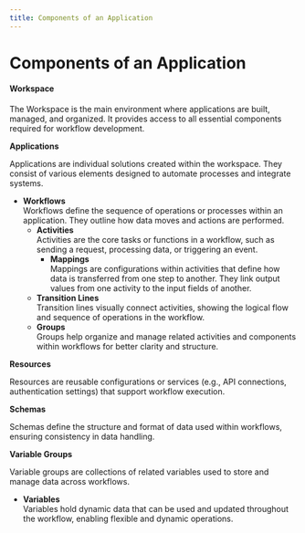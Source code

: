 ```yaml
---
title: Components of an Application
---
```


# Components of an Application

#### **Workspace**

The Workspace is the main environment where applications are built, managed, and organized. It provides access to all essential components required for workflow development.

**Applications**

Applications are individual solutions created within the workspace. They consist of various elements designed to automate processes and integrate systems.

* **Workflows**\
  Workflows define the sequence of operations or processes within an application. They outline how data moves and actions are performed.
  * **Activities**\
    Activities are the core tasks or functions in a workflow, such as sending a request, processing data, or triggering an event.
    * **Mappings**\
      Mappings are configurations within activities that define how data is transferred from one step to another. They link output values from one activity to the input fields of another.
  * **Transition Lines**\
    Transition lines visually connect activities, showing the logical flow and sequence of operations in the workflow.
  * **Groups**\
    Groups help organize and manage related activities and components within workflows for better clarity and structure.

**Resources**

Resources are reusable configurations or services (e.g., API connections, authentication settings) that support workflow execution.

**Schemas**

Schemas define the structure and format of data used within workflows, ensuring consistency in data handling.

**Variable Groups**

Variable groups are collections of related variables used to store and manage data across workflows.

* **Variables**\
  Variables hold dynamic data that can be used and updated throughout the workflow, enabling flexible and dynamic operations.
